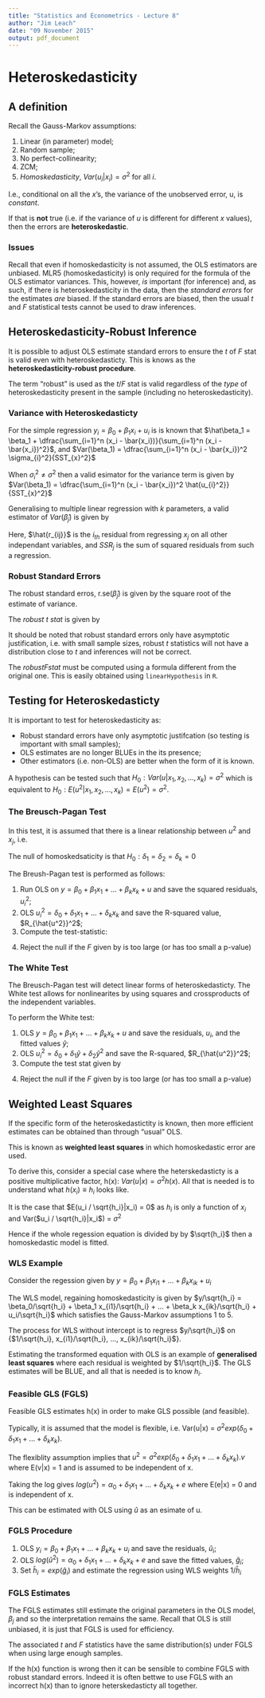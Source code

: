 ```yaml
---
title: "Statistics and Econometrics - Lecture 8"
author: "Jim Leach"
date: "09 November 2015"
output: pdf_document
---
```


# Heteroskedasticity

## A definition

Recall the Gauss-Markov assumptions:

1. Linear (in parameter) model;
2. Random sample;
3. No perfect-collinearity;
4. ZCM;
5. _Homoskedasticity_, $Var(u_i | x_i) = \sigma^2$ for all $i$.

I.e., conditional on all the $x$'s, the variance of the unobserved error, u, is _constant_.

If that is __not__ true (i.e. if the variance of _u_ is different for different $x$ values), then the errors are __heteroskedastic__.

### Issues

Recall that even if homoskedasticity is not assumed, the OLS estimators are unbiased. MLR5 (homoskedasticity) is only required for the formula of the OLS estimator variances. This, however, _is_ important (for inference) and, as such, if there is heteroskedasticity in the data, then the _standard errors_ for the estimates _are_ biased. If the standard errors are biased, then the usual $t$ and $F$ statistical tests cannot be used to draw inferences.

## Heteroskedasticity-Robust Inference

It is possible to adjust OLS estimate standard errors to ensure the $t$ of $F$ stat is valid even with heteroskedasticty. This is knows as the __heteroskedasticity-robust procedure__.

The term "robust" is used as the $t$/$F$ stat is valid regardless of the _type_ of heteroskedasticity present in the sample (including no heteroskedasticity).

### Variance with Heteroskedasticty

For the simple regression $y_i = \beta_0 + \beta_1 x_i + u_i$ is is known that $\hat\beta_1 = \beta_1 + \dfrac{\sum_{i=1}^n (x_i - \bar{x_i})}{\sum_{i=1}^n (x_i - \bar{x_i})^2}$, and $Var(\beta_1) = \dfrac{\sum_{i=1}^n (x_i - \bar{x_i})^2 \sigma_{i}^2}{SST_{x}^2}$

When $\sigma_{i}^2 \neq \sigma^2$ then a valid esimator for the variance term is given by $Var(\beta_1) = \dfrac{\sum_{i=1}^n (x_i - \bar{x_i})^2 \hat{u_{i}^2}}{SST_{x}^2}$

Generalising to multiple linear regression with $k$ parameters, a valid estimator of $Var(\hat\beta_j)$ is given by \eqref{eq:var_robust}

\begin{equation} \label{eq:var_robust}
\widehat{Var}(\hat\beta_j) = \dfrac{\sum_{i=1}^2 \hat{r}_{ij}^2 \hat{u_{i}^2}}{SSR_j^2}
\end{equation}

Here, $\hat{r_{ij}}$ is the $i_{th}$ residual from regressing $x_j$ on all other independant variables, and $SSR_j$ is the sum of squared residuals from such a regression.



### Robust Standard Errors

The robust standard erros, r.se($\hat\beta_j$) is given by the square root of the estimate of variance. 

The _robust t stat_ is given by \eqref{eq:r_t}

\begin{equation} \label{eq:r_t}
t = \dfrac{\hat\beta_j - a_j}{rse(\hat\beta_j)}
\end{equation}

It should be noted that robust standard errors only have asymptotic justification, i.e. with small sample sizes, robust $t$ statistics will not have a distribution close to $t$ and inferences will not be correct. 

The $robust F stat$ must be computed using a formula different from the original one. This is easily obtained using `linearHypothesis` in `R`.

## Testing for Heteroskedasticty

It is important to test for heteroskedasticity as:

* Robust standard errors have only asymptotic justifcation (so testing is important with small samples);
* OLS estimates are no longer BLUEs in the its presence;
* Other estimators (i.e. non-OLS) are better when the form of it is known.

A hypothesis can be tested such that $H_0 : Var(u|x_1, x_2, ..., x_k) = \sigma^2$ which is equivalent to $H_0 : E(u^2|x_1, x_2, ..., x_k) = E(u^2) = \sigma^2$.

### The Breusch-Pagan Test

In this test, it is assumed that there is a linear relationship between $u^2$ and $x_j$, i.e.

\begin{equation}
u^2 = \delta_0 + \delta_1 x_1 + \delta_k x_k + v
\end{equation}

The null of homoskedsaticity is that $H_0 : \delta_1 = \delta_2 = \delta_k = 0$

The Breush-Pagan test is performed as follows:

1. Run OLS on $y = \beta_0 + \beta_1 x_1 + ... + \beta_k x_k +u$ and save the squared residuals, $u_i^2$;
2. OLS $u_i^2 = \delta_0 + \delta_1 x_1 + ... + \delta_k x_k$ and save the R-squared value, $R_{\hat{u^2}}^2$;
3. Compute the test-statistic:

\begin{equation} \label{eq:bp_f}
F = \dfrac{R_{\hat{u^2}}^2 / k}{(1 - R_{\hat{u^2}}^2)/(n-k-1)}
\end{equation}

4. Reject the null if the $F$ given by \eqref{eq:bp_f} is too large (or has too small a p-value)

### The White Test

The Breusch-Pagan test will detect linear forms of heteroskedasticty. The White test allows for nonlinearites by using squares and crossproducts of the independent variables. 

To perform the White test:

1. OLS $y = \beta_0 + \beta_1 x_1 + ... + \beta_k x_k +u$ and save the residuals, $u_i$, and the fitted values $\hat{y}$;
2. OLS $u_i^2 = \delta_0 + \delta_1 \hat{y} + \delta_2 \hat{y}^2$ and save the R-squared, $R_{\hat{u^2}}^2$;
3. Compute the test stat given by \eqref{eq:white_f}

\begin{equation} \label{eq:white_f}
F = \dfrac{R_{\hat{u^2}}^2 / 2}{(1 - R_{\hat{u^2}}^2)/(n-3)}
\end{equation}

4. Reject the null if the $F$ given by \eqref{eq:white_f} is too large (or has too small a p-value)

## Weighted Least Squares

If the specific form of the heteroskedastictity is known, then more efficient estimates can be obtained than through "usual" OLS.

This is known as __weighted least squares__ in which homoskedastic error are used. 

To derive this, consider a special case where the heterskedasticty is a positive multiplicative factor, h(x): $Var(u|x) = \sigma^2 h(x)$. All that is needed is to understand what $h(x_i)\equiv h_i$ looks like. 

It is the case that $E(u_i / \sqrt{h_i}|x_i) = 0$ as $h_i$ is only a function of $x_i$ and Var($u_i / \sqrt{h_i}|x_i$) = $\sigma^2$

Hence if the whole regession equation is divided by by $\sqrt{h_i}$ then a homoskedastic model is fitted.

### WLS Example

Consider the regession given by $y = \beta_0 + \beta_1 x_{i1} + ... + \beta_k x_{ik} + u_i$

The WLS model, regaining homoskedasticity is given by $y/\sqrt{h_i} = \beta_0/\sqrt{h_i} + \beta_1 x_{i1}/\sqrt{h_i} + ... + \beta_k x_{ik}/\sqrt{h_i} + u_i/\sqrt{h_i}$ which satisfies the Gauss-Markov assumptions 1 to 5. 

The process for WLS without intercept is to regress $y/\sqrt{h_i}$ on {$1/\sqrt{h_i}, x_{i1}/\sqrt{h_i}, ..., x_{ik}/\sqrt{h_i}$}.

Estimating the transformed equation with OLS is an example of __generalised least squares__ where each residual is weighted by $1/\sqrt{h_i}$. The GLS estimates will be BLUE, and all that is needed is to know $h_i$.

### Feasible GLS (FGLS)

Feasible GLS estimates h(x) in order to make GLS possible (and feasible).

Typically, it is assumed that the model is flexible, i.e. Var(u|x) = $\sigma^2 exp(\delta_0 + \delta_1 x_1 + ... + \delta_k x_k)$.

The flexiblity assumption implies that $u^2 = \sigma^2 exp(\delta_0 + \delta_1 x_1 + ... + \delta_k x_k).v$ where E(v|x) = 1 and is assumed to be independent of x. 

Taking the log gives $log(u^2) = \alpha_0 + \delta_1 x_1 + ... + \delta_k x_k + e$ where E(e|x) = 0 and is independent of x. 

This can be estimated with OLS using $\hat{u}$ as an esimate of u. 

### FGLS Procedure

1. OLS $y_i = \beta_0 + \beta_1 x_1 + ... + \beta_k x_k + u_i$ and save the residuals, $\hat{u}_i$;
2. OLS $log(\hat{u}^2) = \alpha_0 + \delta_1 x_1 + ... + \delta_k x_k + e$ and save the fitted values, $\hat{g}_i$;
3. Set $\hat{h}_i = exp(\hat{g}_i)$ and estimate the regression using WLS weights 1/$\hat{h}_i$

### FGLS Estimates

The FGLS estimates still estimate the original parameters in the OLS model, $\beta_j$ and so the interpretation remains the same. Recall that OLS is still unbiased, it is just that FGLS is used for efficiency. 

The associated $t$ and $F$ statistics have the same distribution(s) under FGLS when using large enough samples. 

If the h(x) function is wrong then it can be sensible to combine FGLS with robust standard errors. Indeed it is often bettwe to use FGLS with an incorrect h(x) than to ignore heterskedasticty all together.